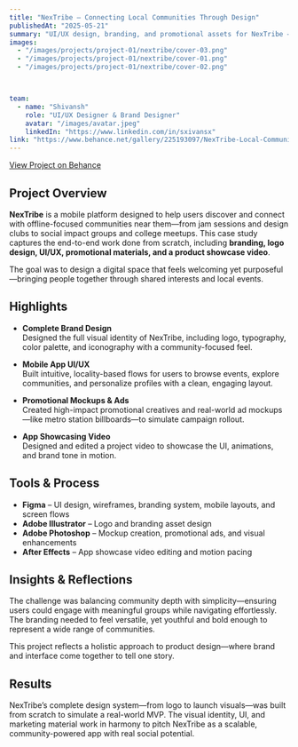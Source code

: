 ```yaml
---
title: "NexTribe – Connecting Local Communities Through Design"
publishedAt: "2025-05-21"
summary: "UI/UX design, branding, and promotional assets for NexTribe — a mobile app helping users discover and join offline-focused communities and events near them."
images:
  - "/images/projects/project-01/nextribe/cover-03.png"
  - "/images/projects/project-01/nextribe/cover-01.png"
  - "/images/projects/project-01/nextribe/cover-02.png"



team:
  - name: "Shivansh"
    role: "UI/UX Designer & Brand Designer"
    avatar: "/images/avatar.jpeg"
    linkedIn: "https://www.linkedin.com/in/sxivansx"
link: "https://www.behance.net/gallery/225193097/NexTribe-Local-Communities-App-(UIUX-Branding)"
---
```


[View Project on Behance](https://www.behance.net/gallery/225193097/NexTribe-Local-Communities-App-(UIUX-Branding))

## Project Overview

**NexTribe** is a mobile platform designed to help users discover and connect with offline-focused communities near them—from jam sessions and design clubs to social impact groups and college meetups. This case study captures the end-to-end work done from scratch, including **branding, logo design, UI/UX, promotional materials, and a product showcase video**.

The goal was to design a digital space that feels welcoming yet purposeful—bringing people together through shared interests and local events.

## Highlights

- **Complete Brand Design**  
  Designed the full visual identity of NexTribe, including logo, typography, color palette, and iconography with a community-focused feel.

- **Mobile App UI/UX**  
  Built intuitive, locality-based flows for users to browse events, explore communities, and personalize profiles with a clean, engaging layout.

- **Promotional Mockups & Ads**  
  Created high-impact promotional creatives and real-world ad mockups—like metro station billboards—to simulate campaign rollout.

- **App Showcasing Video**  
  Designed and edited a project video to showcase the UI, animations, and brand tone in motion.

## Tools & Process

- **Figma** – UI design, wireframes, branding system, mobile layouts, and screen flows  
- **Adobe Illustrator** – Logo and branding asset design  
- **Adobe Photoshop** – Mockup creation, promotional ads, and visual enhancements  
- **After Effects** – App showcase video editing and motion pacing

## Insights & Reflections

The challenge was balancing community depth with simplicity—ensuring users could engage with meaningful groups while navigating effortlessly. The branding needed to feel versatile, yet youthful and bold enough to represent a wide range of communities.

This project reflects a holistic approach to product design—where brand and interface come together to tell one story.

## Results

NexTribe’s complete design system—from logo to launch visuals—was built from scratch to simulate a real-world MVP. The visual identity, UI, and marketing material work in harmony to pitch NexTribe as a scalable, community-powered app with real social potential.
